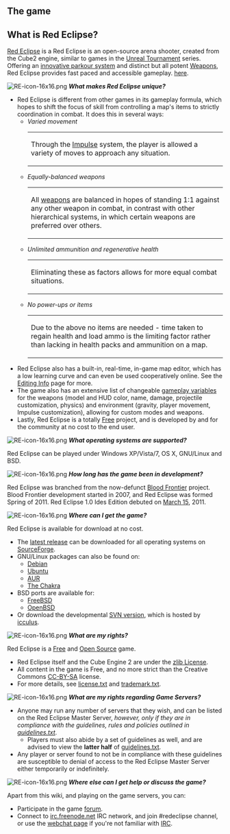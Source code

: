 == The game ==

== What is Red Eclipse? ==
[http://www.redeclipse.net/ Red Eclipse] is a Red Eclipse is an open-source arena shooter, created from the Cube2 engine, similar to games in the [http://en.wikipedia.org/wiki/Unreal_Tournament Unreal Tournament] series. Offering an [[Guide#Basic_Parkour|innovative parkour system]] and distinct but all potent [[Weapons]], Red Eclipse provides fast paced and accessible gameplay. [[What is Red Eclipse#About|here]].



[[File:RE-icon-16x16.png]] '''''What makes Red Eclipse unique?'''''
<ul>
<li>Red Eclipse is different from other games in its gameplay formula, which hopes to shift the focus of skill from controlling a map's items to strictly coordination in combat. It does this in several ways:

<ul>
<li>''Varied movement''
{| style="font-size:95%"
| Through the [[Impulse_moves|Impulse]] system, the player is allowed a variety of moves to approach any situation.
|}

<li>''Equally-balanced weapons''
{| style="font-size:95%"
| All [[Game::weapons|weapons]] are balanced in hopes of standing 1:1 against any other weapon in combat, in contrast with other hierarchical systems, in which certain weapons are preferred over others.
|}

<li>''Unlimited ammunition and regenerative health''
{| style="font-size:95%"
| Eliminating these as factors allows for more equal combat situations.
|}

<li>''No power-ups or items''
{| style="font-size:95%"
|Due to the above no items are needed - time taken to regain health and load ammo is the limiting factor rather than lacking in health packs and ammunition on a map.
|}
</ul>

<li>Red Eclipse also has a built-in, real-time, in-game map editor, which has a low learning curve and can even be used cooperatively online. See the [[Editing Info]] page for more.


<li>The game also has an extensive list of changeable [[Game::vars|gameplay variables]] for the weapons (model and HUD color, name, damage, projectile customization, physics) and environment (gravity, player movement, Impulse customization), allowing for custom modes and weapons.


<li>Lastly, Red Eclipse is a totally [http://www.gnu.org/philosophy/free-sw.html Free] project, and is developed by and for the community at no cost to the end user.
</ul>



[[File:RE-icon-16x16.png]] '''''What operating systems are supported?'''''
<p>Red Eclipse can be played under Windows XP/Vista/7, OS X, GNU/Linux and BSD.</p>



[[File:RE-icon-16x16.png]] '''''How long has the game been in development?'''''
<p>Red Eclipse was branched from the now-defunct [https://sourceforge.net/projects/bloodfrontier/ Blood Frontier] project. Blood Frontier development started in 2007, and Red Eclipse was formed Spring of 2011. Red Eclipse 1.0 Ides Edition debuted on [http://en.wikipedia.org/wiki/Ides_of_march March 15], 2011.</p>



[[File:RE-icon-16x16.png]] '''''Where can I get the game?'''''
<p>Red Eclipse is available for download at no cost.</p>
* The [http://www.redeclipse.net/download latest release] can be downloaded for all operating systems on [https://sourceforge.net/ SourceForge].
* GNU/Linux packages can also be found on:
** [[How to install#Debian|Debian]]
** [[How to install#Ubuntu|Ubuntu]]
** [http://www.redeclipse.net/aur AUR]
** [http://www.redeclipse.net/chakra The Chakra] <!-- link doesn't lead anywhere -->
* BSD ports are available for:
** [https://www.freshports.org/games/redeclipse/ FreeBSD]
** [ftp://ftp.openbsd.com/ports/games/redeclipse/ OpenBSD]
* Or download the developmental [http://www.redeclipse.net/devel SVN version], which is hosted by [http://icculus.org/ icculus].



[[File:RE-icon-16x16.png]] '''''What are my rights?'''''
<p>Red Eclipse is a [http://www.gnu.org/philosophy/free-sw.html Free] and [http://www.opensource.org/ Open Source] game.</p> 
* Red Eclipse itself and the Cube Engine 2 are under the [http://en.wikipedia.org/wiki/Zlib_License zlib License].
* All content in the game is Free, and no more strict than the Creative Commons [http://creativecommons.org/licenses/by-sa/3.0/ CC-BY-SA] license.
* For more details, see [http://svn.icculus.org/*checkout*/redeclipse/doc/license.txt license.txt] and [http://svn.icculus.org/*checkout*/redeclipse/doc/trademark.txt trademark.txt].



[[File:RE-icon-16x16.png]] '''''What are my rights regarding Game Servers?'''''
* Anyone may run any number of servers that they wish, and can be listed on the Red Eclipse Master Server, ''however, only if they are in compliance with the guidelines, rules and policies outlined in [http://svn.icculus.org/*checkout*/redeclipse/doc/guidelines.txt guidelines.txt]''.
** Players must also abide by a set of guidelines as well, and are advised to view the '''latter half''' of [http://svn.icculus.org/*checkout*/redeclipse/doc/guidelines.txt guidelines.txt].
* Any player or server found to not be in compliance with these guidelines are susceptible to denial of access to the Red Eclipse Master Server either temporarily or indefinitely.



[[File:RE-icon-16x16.png]] '''''Where else can I get help or discuss the game?'''''
<p>Apart from this wiki, and playing on the game servers, you can:</p>
* Participate in the game [http://redeclipse.net/forum forum].
* Connect to [irc://irc.freenode.net irc.freenode.net] IRC network, and join #redeclipse channel, or use the [http://webchat.freenode.net/?channels=redeclipse webchat page] if you're not familiar with [[IRC]].